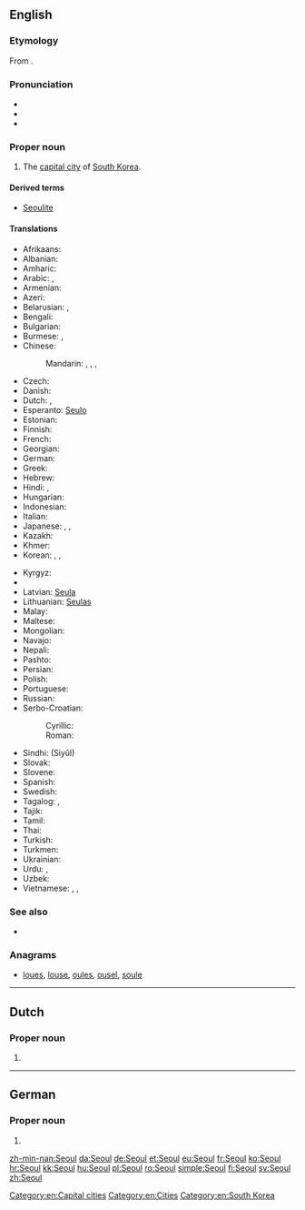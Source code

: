 {{also|Séoul}}
==English==

===Etymology===
From {{etyl|ko|en}} {{term|서울|tr=seoul|lang=ko||capital city}}.

===Pronunciation===
* {{X-SAMPA|/s@Ul/}}
* {{rhymes|əʊl}}
* {{homophones|sole|soul}}

===Proper noun===
{{en-proper noun}}

# The [[capital city]] of [[South Korea]].

====Derived terms====
* [[Seoulite]]

====Translations====
{{trans-top|capital of South Korea}}
* Afrikaans: {{t-|af|Seoel}}
* Albanian: {{t-|sq|Seoul}}
* Amharic: {{t-|am|ሴኡል|tr=se’ul|sc=Ethi}}
* Arabic: {{t-|ar|سيئول|m|tr=siʾūl}}, {{t-|ar|سيول|m|tr=siyuul}}
* Armenian: {{t-|hy|Սեուլ|tr=Seul}}
* Azeri: {{t-|az|Seul}}
* Belarusian: {{t-|be|Сеул|m|tr=Seúl|xs=Belarusian}}, {{t-|be|Сэул|m|tr=Seúl|sc=Cyrl}}
* Bengali: {{t-|bn|সিওল|tr=Siol|sc=Beng|xs=Bengali}}
* Bulgarian: {{t-|bg|Сеул|m|tr=Seúl|sc=Cyrl}}
* Burmese: {{t-|my|ဆီယူ|tr=shiyu|sc=Mymr}}, {{t-|my|ဆိုးလ်မြို့|sc=Mymr}}
* Chinese:
*: Mandarin: {{t-|cmn|首爾|sc=Hani}}, {{t-|cmn|首尔|tr=Shǒu’ěr|sc=Hani}}, {{t-|cmn|漢城|sc=Hani}}, {{t-|cmn|汉城|tr=Hànchéng|sc=Hani}}
* Czech: {{t+|cs|Soul|m}}
* Danish: {{t|da|Seoul}}
* Dutch: {{t-|nl|Seoul|n}}, {{qualifier|Flemish}} {{t-|nl|Seoel|n}}
* Esperanto: [[Seulo]]
* Estonian: {{t+|et|Sŏul}}
* Finnish: {{t+|fi|Soul}}
* French: {{t+|fr|Séoul|m}}
* Georgian: {{t-|ka|სეული|tr=seuli|sc=Geor|xs=Georgian}}
* German: {{t+|de|Seoul|n}}
* Greek: {{t-|el|Σεούλ|f|tr=Seoúl|sc=Grek}}
* Hebrew: {{t-|he|סיאול|tr=si’ūl}}
* Hindi: {{t-|hi|सिऊल|tr=siūl|xs=Hindi}}, {{t-|hi|सियूल|tr=siyūl|xs=Hindi}}
* Hungarian: {{t+|hu|Szöul}}
* Indonesian: {{t-|id|Seoul}}
* Italian: {{t-|it|Seul|f}}
* Japanese: {{t-|ja|ソウル|tr=Souru}}, {{t-|ja|京城|tr=けいじょう, Keijō}}, {{qualifier|obsolete}} {{t-|ja|漢城|tr=かんじょう, Kanjō}}
* Kazakh: {{t|kk|Сеул|tr=Seul|sc=Cyrl}}
* Khmer: {{t-|km|សេអ៊ូល|tr=see’uul|sc=Khmr}}
* Korean: {{t+|ko|서울|tr=Seoul|sc=Hang}}, {{t-|ko|서울특별시|tr=서울特別市,Seoul-teuk-byeol-si|sc=Kore}}, {{t-|ko|서울시|tr=seoul-si,서울市|sc=Kore}}
{{trans-mid}}
* Kyrgyz: {{t-|ky|Сеул|tr=Seul|sc=Cyrl}}
* {{trreq|Lao}}
* Latvian: [[Seula]]
* Lithuanian: [[Seulas]]
* Malay: {{t-|ms|Seoul}}
* Maltese: {{t-|mt|Seul|xs=Maltese}}
* Mongolian: {{t-|mn|Сөүл|tr=Söül|sc=Cyrl|xs=Mongolian}}
* Navajo: {{tø|nv|Sééʼool}}
* Nepali: {{t-|ne|सिउल|tr=siul|sc=Deva}}
* Pashto: {{t-|ps|سېول|tr=Seūl|sc=ps-Arab|xs=Pashto}}
* Persian: {{t-|fa|سئول|tr=Se'ul|xs=Persian}}
* Polish: {{t+|pl|Seul|m}}
* Portuguese: {{t-|pt|Seul}}
* Russian: {{t-|ru|Сеул|m|tr=Seúl}}
* Serbo-Croatian:
*: Cyrillic: {{t-|sh|Сеул|m|sc=Cyrl}}
*: Roman: {{t-|sh|Seul|m}}
* Sindhi: {{sd-Arab|[[سيول]]}} (Siyūl)
* Slovak: {{t-|sk|Soul|m}}
* Slovene: {{t-|sl|Seul|m}}
* Spanish: {{t+|es|Seúl|m}}
* Swedish: {{t+|sv|Söul}}
* Tagalog: {{t-|tl|Seúl}}, {{t-|tl|Seyúl}}
* Tajik: {{t-|tg|Сеул|tr=Seul|sc=Cyrl}}
* Tamil: {{t-|ta|சியோல்|tr=Čiyōl|xs=Tamil}}
* Thai: {{t+|th|โซล|tr=Sōn}}
* Turkish: {{t-|tr|Seul}}
* Turkmen: {{t-|tk|Seul}}
* Ukrainian: {{t-|uk|Сеул|m|tr=Seúl|xs=Ukrainian}}
* Urdu: {{t-|ur|سیئول|tr=siyūl|xs=Urdu}}, {{t-|ur|سیول|tr=seūl|xs=Urdu}}
* Uzbek: {{t-|uz|Seul}}
* Vietnamese: {{t-|vi|Xơ-un|xs=Vietnamese}}, {{t-|vi|Xê-un|xs=Vietnamese}}, {{t-|vi|Seoul|xs=Vietnamese}}
{{trans-bottom}}

===See also===
* {{pedia}}

===Anagrams===
* [[loues#English|loues]], [[louse#English|louse]], [[oules#English|oules]], [[ousel#English|ousel]], [[soule#English|soule]]

[[Category:en:Capital cities]]
[[Category:en:Cities]]
[[Category:en:South Korea]]

----

==Dutch==

===Proper noun===
{{nl-proper noun}}

# {{l|en|Seoul}}

----

==German==

===Proper noun===
{{de-proper noun}}

# {{l|en|Seoul}}

[[zh-min-nan:Seoul]]
[[da:Seoul]]
[[de:Seoul]]
[[et:Seoul]]
[[eu:Seoul]]
[[fr:Seoul]]
[[ko:Seoul]]
[[hr:Seoul]]
[[kk:Seoul]]
[[hu:Seoul]]
[[pl:Seoul]]
[[ro:Seoul]]
[[simple:Seoul]]
[[fi:Seoul]]
[[sv:Seoul]]
[[zh:Seoul]]